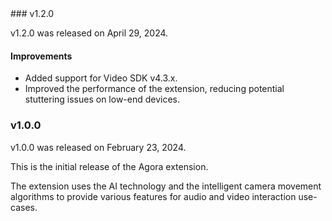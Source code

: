 <PlatformWrapper platform="[ios,android]">
### v1.2.0

v1.2.0 was released on April 29, 2024.

#### Improvements

- Added support for Video SDK v4.3.x.
- Improved the performance of the <Vg k="RTEE_CM"/> extension, reducing potential stuttering issues on low-end devices.

### v1.0.0

v1.0.0 was released on February 23, 2024.

This is the initial release of the Agora <Vg k="RTEE_CM"/> extension.

The extension uses the AI technology and the intelligent camera movement algorithms to provide various features for audio and video interaction use-cases.
</PlatformWrapper>